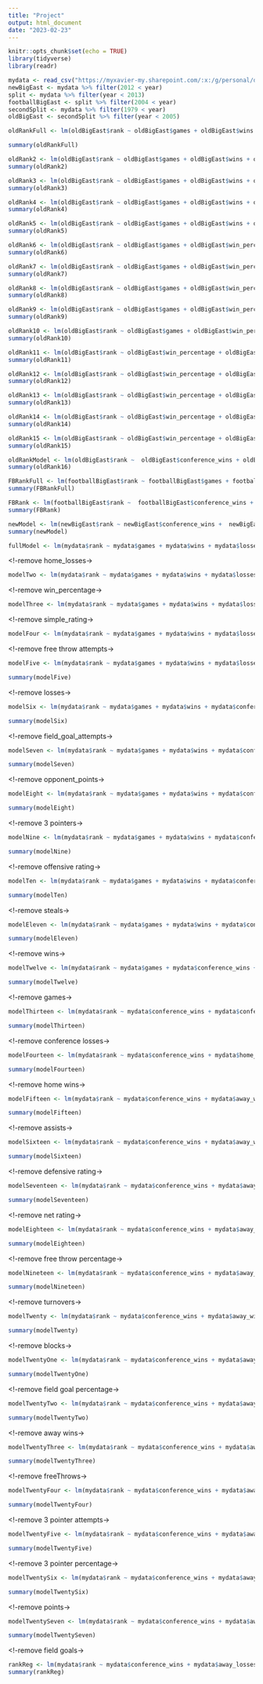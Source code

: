 ---
title: "Project"
output: html_document
date: "2023-02-23"
---

```{r setup, include=FALSE}
knitr::opts_chunk$set(echo = TRUE)
library(tidyverse)
library(readr)
```

```{R}
mydata <- read_csv("https://myxavier-my.sharepoint.com/:x:/g/personal/delffso_xavier_edu/EdueLi6kpuRFpUaKpHLncncB5BugRxCX22IHO9T1MqIvUg?download=1")
newBigEast <- mydata %>% filter(2012 < year)
split <- mydata %>% filter(year < 2013)
footballBigEast <- split %>% filter(2004 < year)
secondSplit <- mydata %>% filter(1979 < year)
oldBigEast <- secondSplit %>% filter(year < 2005)
```

<!-- Starting rank of old Big East-->

```{r}
oldRankFull <- lm(oldBigEast$rank ~ oldBigEast$games + oldBigEast$wins + oldBigEast$losses + oldBigEast$win_percentage + oldBigEast$conference_wins + oldBigEast$conference_losses + oldBigEast$home_wins + oldBigEast$home_losses + oldBigEast$away_wins + oldBigEast$away_losses +oldBigEast$offensive_rating + oldBigEast$defensive_rating + oldBigEast$net_rating + oldBigEast$field_goals + oldBigEast$field_goal_attempts + oldBigEast$field_goal_percentage + oldBigEast$X3_pointers + oldBigEast$X3_pointer_attempts + oldBigEast$X3_pointer_percentage + oldBigEast$free_throws + oldBigEast$free_throw_attempts + oldBigEast$free_throw_percentage + oldBigEast$offensive_rebounds + oldBigEast$total_rebounds + oldBigEast$assists + oldBigEast$steals + oldBigEast$blocks + oldBigEast$turnovers + oldBigEast$personal_fouls + oldBigEast$points + oldBigEast$opponent_points + oldBigEast$simple_rating)
```

```{r}
summary(oldRankFull)
```

<!-- Remove all variables with no data-->

```{r}

oldRank2 <- lm(oldBigEast$rank ~ oldBigEast$games + oldBigEast$wins + oldBigEast$losses + oldBigEast$win_percentage + oldBigEast$conference_wins + oldBigEast$conference_losses + oldBigEast$field_goals + oldBigEast$field_goal_attempts + oldBigEast$field_goal_percentage + oldBigEast$free_throws + oldBigEast$free_throw_attempts + oldBigEast$total_rebounds + oldBigEast$assists + oldBigEast$steals + oldBigEast$blocks + oldBigEast$turnovers + oldBigEast$personal_fouls + oldBigEast$points + oldBigEast$opponent_points + oldBigEast$simple_rating)
summary(oldRank2)
```

<!-- Remove losses because NA -->

```{r}
oldRank3 <- lm(oldBigEast$rank ~ oldBigEast$games + oldBigEast$wins + oldBigEast$win_percentage + oldBigEast$conference_wins + oldBigEast$conference_losses + oldBigEast$field_goals + oldBigEast$field_goal_attempts + oldBigEast$field_goal_percentage + oldBigEast$free_throws + oldBigEast$free_throw_attempts + oldBigEast$total_rebounds + oldBigEast$assists + oldBigEast$steals + oldBigEast$blocks + oldBigEast$turnovers + oldBigEast$personal_fouls + oldBigEast$points + oldBigEast$opponent_points + oldBigEast$simple_rating)
summary(oldRank3)
```

<!-- Remove field goals because highest p-value (0.9904) -->

```{r}
oldRank4 <- lm(oldBigEast$rank ~ oldBigEast$games + oldBigEast$wins + oldBigEast$win_percentage + oldBigEast$conference_wins + oldBigEast$conference_losses + oldBigEast$field_goal_attempts + oldBigEast$field_goal_percentage + oldBigEast$free_throws + oldBigEast$free_throw_attempts + oldBigEast$total_rebounds + oldBigEast$assists + oldBigEast$steals + oldBigEast$blocks + oldBigEast$turnovers + oldBigEast$personal_fouls + oldBigEast$points + oldBigEast$opponent_points + oldBigEast$simple_rating)
summary(oldRank4)
```

<!-- Remove assists because highest p-value (0.97478) -->

```{r}
oldRank5 <- lm(oldBigEast$rank ~ oldBigEast$games + oldBigEast$wins + oldBigEast$win_percentage + oldBigEast$conference_wins + oldBigEast$conference_losses + oldBigEast$field_goal_attempts + oldBigEast$field_goal_percentage + oldBigEast$free_throws + oldBigEast$free_throw_attempts + oldBigEast$total_rebounds + oldBigEast$steals + oldBigEast$blocks + oldBigEast$turnovers + oldBigEast$personal_fouls + oldBigEast$points + oldBigEast$opponent_points + oldBigEast$simple_rating)
summary(oldRank5)
```

<!-- Remove wins because highest p-value (0.93491) -->

```{r}
oldRank6 <- lm(oldBigEast$rank ~ oldBigEast$games + oldBigEast$win_percentage + oldBigEast$conference_wins + oldBigEast$conference_losses + oldBigEast$field_goal_attempts + oldBigEast$field_goal_percentage + oldBigEast$free_throws + oldBigEast$free_throw_attempts + oldBigEast$total_rebounds + oldBigEast$steals + oldBigEast$blocks + oldBigEast$turnovers + oldBigEast$personal_fouls + oldBigEast$points + oldBigEast$opponent_points + oldBigEast$simple_rating)
summary(oldRank6)
```

<!-- Remove simple rating because highest p-value (0.91129)-->

```{r}
oldRank7 <- lm(oldBigEast$rank ~ oldBigEast$games + oldBigEast$win_percentage + oldBigEast$conference_wins + oldBigEast$conference_losses + oldBigEast$field_goal_attempts + oldBigEast$field_goal_percentage + oldBigEast$free_throws + oldBigEast$free_throw_attempts + oldBigEast$total_rebounds + oldBigEast$steals + oldBigEast$blocks + oldBigEast$turnovers + oldBigEast$personal_fouls + oldBigEast$points + oldBigEast$opponent_points)
summary(oldRank7)
```

<!-- Remove free throw attempts because highest p-value (0.836415)-->

```{r}
oldRank8 <- lm(oldBigEast$rank ~ oldBigEast$games + oldBigEast$win_percentage + oldBigEast$conference_wins + oldBigEast$conference_losses + oldBigEast$field_goal_attempts + oldBigEast$field_goal_percentage + oldBigEast$free_throws + oldBigEast$total_rebounds + oldBigEast$steals + oldBigEast$blocks + oldBigEast$turnovers + oldBigEast$personal_fouls + oldBigEast$points + oldBigEast$opponent_points)
summary(oldRank8)
```

<!-- Remove turnovers because highest p-value (0.708765)-->

```{r}
oldRank9 <- lm(oldBigEast$rank ~ oldBigEast$games + oldBigEast$win_percentage + oldBigEast$conference_wins + oldBigEast$conference_losses + oldBigEast$field_goal_attempts + oldBigEast$field_goal_percentage + oldBigEast$free_throws + oldBigEast$total_rebounds + oldBigEast$steals + oldBigEast$blocks + oldBigEast$personal_fouls + oldBigEast$points + oldBigEast$opponent_points)
summary(oldRank9)
```

<!-- Remove opponent points because highest p-value (0.56227 )-->

```{r}
oldRank10 <- lm(oldBigEast$rank ~ oldBigEast$games + oldBigEast$win_percentage + oldBigEast$conference_wins + oldBigEast$conference_losses + oldBigEast$field_goal_attempts + oldBigEast$field_goal_percentage + oldBigEast$free_throws + oldBigEast$total_rebounds + oldBigEast$steals + oldBigEast$blocks +  oldBigEast$personal_fouls + oldBigEast$points)
summary(oldRank10)
```

<!-- Remove games because highest p-value (0.5287 )-->

```{r}
oldRank11 <- lm(oldBigEast$rank ~ oldBigEast$win_percentage + oldBigEast$conference_wins + oldBigEast$conference_losses + oldBigEast$field_goal_attempts + oldBigEast$field_goal_percentage + oldBigEast$free_throws + oldBigEast$total_rebounds + oldBigEast$steals + oldBigEast$blocks +  oldBigEast$personal_fouls + oldBigEast$points)
summary(oldRank11)
```

<!-- Remove steals because highest p-value (0.3444)-->

```{r}
oldRank12 <- lm(oldBigEast$rank ~ oldBigEast$win_percentage + oldBigEast$conference_wins + oldBigEast$conference_losses + oldBigEast$field_goal_attempts + oldBigEast$field_goal_percentage + oldBigEast$free_throws + oldBigEast$total_rebounds + oldBigEast$blocks +  oldBigEast$personal_fouls + oldBigEast$points)
summary(oldRank12)
```

<!-- Remove blocks because highest p-value (0.3243)-->

```{r}
oldRank13 <- lm(oldBigEast$rank ~ oldBigEast$win_percentage + oldBigEast$conference_wins + oldBigEast$conference_losses + oldBigEast$field_goal_attempts + oldBigEast$field_goal_percentage + oldBigEast$free_throws + oldBigEast$total_rebounds +  oldBigEast$personal_fouls + oldBigEast$points)
summary(oldRank13)
```

<!-- Remove blocks because highest p-value (0.3243)-->

```{r}
oldRank14 <- lm(oldBigEast$rank ~ oldBigEast$win_percentage + oldBigEast$conference_wins + oldBigEast$conference_losses + oldBigEast$field_goal_attempts + oldBigEast$field_goal_percentage + oldBigEast$free_throws + oldBigEast$total_rebounds +  oldBigEast$personal_fouls + oldBigEast$points)
summary(oldRank14)
```

<!-- Remove personal fouls because highest p-value (0.1746)-->

```{r}
oldRank15 <- lm(oldBigEast$rank ~ oldBigEast$win_percentage + oldBigEast$conference_wins + oldBigEast$conference_losses + oldBigEast$field_goal_attempts + oldBigEast$field_goal_percentage + oldBigEast$free_throws + oldBigEast$total_rebounds + oldBigEast$points)
summary(oldRank15)
```

<!-- Remove win percentage because highest p-value (0.07567)-->

```{r}
oldRankModel <- lm(oldBigEast$rank ~  oldBigEast$conference_wins + oldBigEast$conference_losses + oldBigEast$field_goal_attempts + oldBigEast$field_goal_percentage + oldBigEast$free_throws + oldBigEast$total_rebounds + oldBigEast$points)
summary(oldRank16)
```

<!-- Starting rank of Football Big East-->

```{r}
FBRankFull <- lm(footballBigEast$rank ~ footballBigEast$games + footballBigEast$wins + footballBigEast$losses + footballBigEast$win_percentage + footballBigEast$conference_wins + footballBigEast$conference_losses + footballBigEast$home_wins + footballBigEast$home_losses + footballBigEast$away_wins + footballBigEast$away_losses +footballBigEast$offensive_rating + footballBigEast$defensive_rating + footballBigEast$net_rating + footballBigEast$field_goals + footballBigEast$field_goal_attempts + footballBigEast$field_goal_percentage + footballBigEast$X3_pointers + footballBigEast$X3_pointer_attempts + footballBigEast$X3_pointer_percentage + footballBigEast$free_throws + footballBigEast$free_throw_attempts + footballBigEast$free_throw_percentage + footballBigEast$offensive_rebounds + footballBigEast$total_rebounds + footballBigEast$assists + footballBigEast$steals + footballBigEast$blocks + footballBigEast$turnovers + footballBigEast$personal_fouls + footballBigEast$points + footballBigEast$opponent_points + footballBigEast$simple_rating)
summary(FBRankFull)
```

<!-- Remove NA-->

<!-- Remove highest p value (0.8551), defensive rating-->

<!-- Remove highest p value (0.8137), steals-->

<!-- Remove highest p value (0.8197), win percentage-->

<!-- Remove highest p value (0.6256), games-->

<!-- Remove highest p value (0.6828), home losses-->

<!-- Remove highest p value (0.7009), assists-->

<!-- Remove highest p value (0.66729), net rating-->

<!-- Remove highest p value (0.65970), 3 pointers-->

<!-- Remove highest p value (0.51338), turnovers-->

<!-- Remove highest p value (0.58891), home wins-->

<!-- Remove highest p value (0.44570), offensive rebounds-->

<!-- Remove highest p value (0.6517), offensive rating-->

<!-- Remove highest p value (0.9267), free throw attempts-->

<!-- Remove highest p value (0.9350), blocks-->

<!-- Remove highest p value (0.8449), free throw percentage-->

<!-- Remove highest p value (0.8707), total rebounds-->

<!-- Remove highest p value (0.5970), wins-->

<!-- Remove highest p value (0.4538), personal fouls-->

<!-- Remove highest p value (0.4082), field goals-->

<!-- Remove highest p value (0.1474), opponent points-->

<!-- Remove highest p value (0.4197), simple rating-->

<!-- Remove highest p value (0.2013), field goal attempts-->

<!-- Remove highest p value (0.2013), free throws-->

<!-- Remove highest p value (0.23908), 3 pointer percentage-->

```{r}
FBRank <- lm(footballBigEast$rank ~  footballBigEast$conference_wins + footballBigEast$away_losses + footballBigEast$field_goal_percentage  + footballBigEast$X3_pointer_attempts + footballBigEast$points)
summary(FBRank)
```

<!-- Remove NA-->

<!-- Remove highest p value (0.963), field goal attempts-->

<!-- Remove highest p value (0.9399), away losses -->

<!-- Remove highest p value (0.9099), simple rating -->

<!-- Remove highest p value (0.9128), 3 pointers -->

<!-- Remove highest p value (0.7800), home losses -->

<!-- Remove highest p value (0.6910), conference losses -->

<!-- Remove highest p value (0.7089), free throws -->

<!-- Remove highest p value (0.70569), blocks -->

<!-- Remove highest p value (0.43636), away wins -->

<!-- Remove highest p value (0.51376), assists -->

<!-- Remove highest p value (0.55548), personal fouls -->

<!-- Remove highest p value opponent points -->

<!-- Remove highest p value net rating -->

<!-- Remove highest p value defensive rating -->

<!-- Remove highest p value total rebounds -->

<!-- Remove highest p value field goals -->

<!-- Remove highest p value 3 pointer percentage -->

<!-- Remove highest p value games -->

<!-- Remove highest p value win percentage -->

<!-- Remove highest p value steals -->

<!-- Remove highest p value home wins -->

```{r}
newModel <- lm(newBigEast$rank ~ newBigEast$conference_wins +  newBigEast$field_goal_percentage + newBigEast$X3_pointer_attempts  + newBigEast$free_throw_attempts + newBigEast$offensive_rating + newBigEast$free_throw_percentage + newBigEast$offensive_rebounds + newBigEast$turnovers + newBigEast$points )
summary(newModel)
```

```{r}
fullModel <- lm(mydata$rank ~ mydata$games + mydata$wins + mydata$losses + mydata$win_percentage + mydata$conference_wins + mydata$conference_losses + mydata$home_wins + mydata$home_losses + mydata$away_wins + mydata$away_losses + mydata$offensive_rating + mydata$defensive_rating + mydata$net_rating + mydata$field_goals + mydata$field_goal_attempts + mydata$field_goal_percentage + mydata$X3_pointers + mydata$X3_pointer_attempts + mydata$X3_pointer_percentage + mydata$free_throws + mydata$free_throw_attempts + mydata$free_throw_percentage + mydata$offensive_rebounds + mydata$total_rebounds + mydata$assists + mydata$steals + mydata$blocks + mydata$turnovers + mydata$personal_fouls + mydata$points + mydata$opponent_points + mydata$simple_rating)
```

\<!-remove home_losses-\>

```{r}
modelTwo <- lm(mydata$rank ~ mydata$games + mydata$wins + mydata$losses + mydata$win_percentage + mydata$conference_wins + mydata$conference_losses + mydata$home_wins + mydata$away_wins + mydata$away_losses + mydata$offensive_rating + mydata$defensive_rating + mydata$net_rating + mydata$field_goals + mydata$field_goal_attempts + mydata$field_goal_percentage + mydata$X3_pointers + mydata$X3_pointer_attempts + mydata$X3_pointer_percentage + mydata$free_throws + mydata$free_throw_attempts + mydata$free_throw_percentage + mydata$offensive_rebounds + mydata$total_rebounds + mydata$assists + mydata$steals + mydata$blocks + mydata$turnovers + mydata$personal_fouls + mydata$points + mydata$opponent_points + mydata$simple_rating)
```

\<!-remove win_percentage-\>

```{r}
modelThree <- lm(mydata$rank ~ mydata$games + mydata$wins + mydata$losses + mydata$conference_wins + mydata$conference_losses + mydata$home_wins + mydata$away_wins + mydata$away_losses + mydata$offensive_rating + mydata$defensive_rating + mydata$net_rating + mydata$field_goals + mydata$field_goal_attempts + mydata$field_goal_percentage + mydata$X3_pointers + mydata$X3_pointer_attempts + mydata$X3_pointer_percentage + mydata$free_throws + mydata$free_throw_attempts + mydata$free_throw_percentage + mydata$offensive_rebounds + mydata$total_rebounds + mydata$assists + mydata$steals + mydata$blocks + mydata$turnovers + mydata$personal_fouls + mydata$points + mydata$opponent_points + mydata$simple_rating)
```

\<!-remove simple_rating-\>

```{r}
modelFour <- lm(mydata$rank ~ mydata$games + mydata$wins + mydata$losses + mydata$conference_wins + mydata$conference_losses + mydata$home_wins + mydata$away_wins + mydata$away_losses + mydata$offensive_rating + mydata$defensive_rating + mydata$net_rating + mydata$field_goals + mydata$field_goal_attempts + mydata$field_goal_percentage + mydata$X3_pointers + mydata$X3_pointer_attempts + mydata$X3_pointer_percentage + mydata$free_throws + mydata$free_throw_attempts + mydata$free_throw_percentage + mydata$offensive_rebounds + mydata$total_rebounds + mydata$assists + mydata$steals + mydata$blocks + mydata$turnovers + mydata$personal_fouls + mydata$points + mydata$opponent_points)
```

\<!-remove free throw attempts-\>

```{r}
modelFive <- lm(mydata$rank ~ mydata$games + mydata$wins + mydata$losses + mydata$conference_wins + mydata$conference_losses + mydata$home_wins + mydata$away_wins + mydata$away_losses + mydata$offensive_rating + mydata$defensive_rating + mydata$net_rating + mydata$field_goals + mydata$field_goal_attempts + mydata$field_goal_percentage + mydata$X3_pointers + mydata$X3_pointer_attempts + mydata$X3_pointer_percentage + mydata$free_throws + mydata$free_throw_percentage + mydata$offensive_rebounds + mydata$total_rebounds + mydata$assists + mydata$steals + mydata$blocks + mydata$turnovers + mydata$personal_fouls + mydata$points + mydata$opponent_points)
```

```{r}
summary(modelFive)
```

\<!-remove losses-\>

```{r}
modelSix <- lm(mydata$rank ~ mydata$games + mydata$wins + mydata$conference_wins + mydata$conference_losses + mydata$home_wins + mydata$away_wins + mydata$away_losses + mydata$offensive_rating + mydata$defensive_rating + mydata$net_rating + mydata$field_goals + mydata$field_goal_attempts + mydata$field_goal_percentage + mydata$X3_pointers + mydata$X3_pointer_attempts + mydata$X3_pointer_percentage + mydata$free_throws + mydata$free_throw_percentage + mydata$offensive_rebounds + mydata$total_rebounds + mydata$assists + mydata$steals + mydata$blocks + mydata$turnovers + mydata$personal_fouls + mydata$points + mydata$opponent_points)
```

```{r}
summary(modelSix)
```

\<!-remove field_goal_attempts-\>

```{r}
modelSeven <- lm(mydata$rank ~ mydata$games + mydata$wins + mydata$conference_wins + mydata$conference_losses + mydata$home_wins + mydata$away_wins + mydata$away_losses + mydata$offensive_rating + mydata$defensive_rating + mydata$net_rating + mydata$field_goals + mydata$field_goal_percentage + mydata$X3_pointers + mydata$X3_pointer_attempts + mydata$X3_pointer_percentage + mydata$free_throws + mydata$free_throw_percentage + mydata$offensive_rebounds + mydata$total_rebounds + mydata$assists + mydata$steals + mydata$blocks + mydata$turnovers + mydata$personal_fouls + mydata$points + mydata$opponent_points)
```

```{r}
summary(modelSeven)
```

\<!-remove opponent_points-\>

```{r}
modelEight <- lm(mydata$rank ~ mydata$games + mydata$wins + mydata$conference_wins + mydata$conference_losses + mydata$home_wins + mydata$away_wins + mydata$away_losses + mydata$offensive_rating + mydata$defensive_rating + mydata$net_rating + mydata$field_goals + mydata$field_goal_percentage + mydata$X3_pointers + mydata$X3_pointer_attempts + mydata$X3_pointer_percentage + mydata$free_throws + mydata$free_throw_percentage + mydata$offensive_rebounds + mydata$total_rebounds + mydata$assists + mydata$steals + mydata$blocks + mydata$turnovers + mydata$personal_fouls + mydata$points)
```

```{r}
summary(modelEight)
```

\<!-remove 3 pointers-\>

```{r}
modelNine <- lm(mydata$rank ~ mydata$games + mydata$wins + mydata$conference_wins + mydata$conference_losses + mydata$home_wins + mydata$away_wins + mydata$away_losses + mydata$offensive_rating + mydata$defensive_rating + mydata$net_rating + mydata$field_goals + mydata$field_goal_percentage + mydata$X3_pointer_attempts + mydata$X3_pointer_percentage + mydata$free_throws + mydata$free_throw_percentage + mydata$offensive_rebounds + mydata$total_rebounds + mydata$assists + mydata$steals + mydata$blocks + mydata$turnovers + mydata$personal_fouls + mydata$points)
```

```{r}
summary(modelNine)
```

\<!-remove offensive rating-\>

```{r}
modelTen <- lm(mydata$rank ~ mydata$games + mydata$wins + mydata$conference_wins + mydata$conference_losses + mydata$home_wins + mydata$away_wins + mydata$away_losses + mydata$defensive_rating + mydata$net_rating + mydata$field_goals + mydata$field_goal_percentage + mydata$X3_pointer_attempts + mydata$X3_pointer_percentage + mydata$free_throws + mydata$free_throw_percentage + mydata$offensive_rebounds + mydata$total_rebounds + mydata$assists + mydata$steals + mydata$blocks + mydata$turnovers + mydata$personal_fouls + mydata$points)
```

```{r}
summary(modelTen)
```

\<!-remove steals-\>

```{r}
modelEleven <- lm(mydata$rank ~ mydata$games + mydata$wins + mydata$conference_wins + mydata$conference_losses + mydata$home_wins + mydata$away_wins + mydata$away_losses + mydata$defensive_rating + mydata$net_rating + mydata$field_goals + mydata$field_goal_percentage + mydata$X3_pointer_attempts + mydata$X3_pointer_percentage + mydata$free_throws + mydata$free_throw_percentage + mydata$offensive_rebounds + mydata$total_rebounds + mydata$assists + mydata$blocks + mydata$turnovers + mydata$personal_fouls + mydata$points)
```

```{r}
summary(modelEleven)
```

\<!-remove wins-\>

```{r}
modelTwelve <- lm(mydata$rank ~ mydata$games + mydata$conference_wins + mydata$conference_losses + mydata$home_wins + mydata$away_wins + mydata$away_losses + mydata$defensive_rating + mydata$net_rating + mydata$field_goals + mydata$field_goal_percentage + mydata$X3_pointer_attempts + mydata$X3_pointer_percentage + mydata$free_throws + mydata$free_throw_percentage + mydata$offensive_rebounds + mydata$total_rebounds + mydata$assists + mydata$blocks + mydata$turnovers + mydata$personal_fouls + mydata$points)
```

```{r}
summary(modelTwelve)
```

\<!-remove games-\>

```{r}
modelThirteen <- lm(mydata$rank ~ mydata$conference_wins + mydata$conference_losses + mydata$home_wins + mydata$away_wins + mydata$away_losses + mydata$defensive_rating + mydata$net_rating + mydata$field_goals + mydata$field_goal_percentage + mydata$X3_pointer_attempts + mydata$X3_pointer_percentage + mydata$free_throws + mydata$free_throw_percentage + mydata$offensive_rebounds + mydata$total_rebounds + mydata$assists + mydata$blocks + mydata$turnovers + mydata$personal_fouls + mydata$points)
```

```{r}
summary(modelThirteen)
```

\<!-remove conference losses-\>

```{r}
modelFourteen <- lm(mydata$rank ~ mydata$conference_wins + mydata$home_wins + mydata$away_wins + mydata$away_losses + mydata$defensive_rating + mydata$net_rating + mydata$field_goals + mydata$field_goal_percentage + mydata$X3_pointer_attempts + mydata$X3_pointer_percentage + mydata$free_throws + mydata$free_throw_percentage + mydata$offensive_rebounds + mydata$total_rebounds + mydata$assists + mydata$blocks + mydata$turnovers + mydata$personal_fouls + mydata$points)
```

```{r}
summary(modelFourteen)
```

\<!-remove home wins-\>

```{r}
modelFifteen <- lm(mydata$rank ~ mydata$conference_wins + mydata$away_wins + mydata$away_losses + mydata$defensive_rating + mydata$net_rating + mydata$field_goals + mydata$field_goal_percentage + mydata$X3_pointer_attempts + mydata$X3_pointer_percentage + mydata$free_throws + mydata$free_throw_percentage + mydata$offensive_rebounds + mydata$total_rebounds + mydata$assists + mydata$blocks + mydata$turnovers + mydata$personal_fouls + mydata$points)
```

```{r}
summary(modelFifteen)
```

\<!-remove assists-\>

```{r}
modelSixteen <- lm(mydata$rank ~ mydata$conference_wins + mydata$away_wins + mydata$away_losses + mydata$defensive_rating + mydata$net_rating + mydata$field_goals + mydata$field_goal_percentage + mydata$X3_pointer_attempts + mydata$X3_pointer_percentage + mydata$free_throws + mydata$free_throw_percentage + mydata$offensive_rebounds + mydata$total_rebounds + mydata$blocks + mydata$turnovers + mydata$personal_fouls + mydata$points)
```

```{r}
summary(modelSixteen)
```

\<!-remove defensive rating-\>

```{r}
modelSeventeen <- lm(mydata$rank ~ mydata$conference_wins + mydata$away_wins + mydata$away_losses + mydata$net_rating + mydata$field_goals + mydata$field_goal_percentage + mydata$X3_pointer_attempts + mydata$X3_pointer_percentage + mydata$free_throws + mydata$free_throw_percentage + mydata$offensive_rebounds + mydata$total_rebounds + mydata$blocks + mydata$turnovers + mydata$personal_fouls + mydata$points)
```

```{r}
summary(modelSeventeen)
```

\<!-remove net rating-\>

```{r}
modelEighteen <- lm(mydata$rank ~ mydata$conference_wins + mydata$away_wins + mydata$away_losses + mydata$field_goals + mydata$field_goal_percentage + mydata$X3_pointer_attempts + mydata$X3_pointer_percentage + mydata$free_throws + mydata$free_throw_percentage + mydata$offensive_rebounds + mydata$total_rebounds + mydata$blocks + mydata$turnovers + mydata$personal_fouls + mydata$points)
```

```{r}
summary(modelEighteen)
```

\<!-remove free throw percentage-\>

```{r}
modelNineteen <- lm(mydata$rank ~ mydata$conference_wins + mydata$away_wins + mydata$away_losses + mydata$field_goals + mydata$field_goal_percentage + mydata$X3_pointer_attempts + mydata$X3_pointer_percentage + mydata$free_throws + mydata$offensive_rebounds + mydata$total_rebounds + mydata$blocks + mydata$turnovers + mydata$personal_fouls + mydata$points)
```

```{r}
summary(modelNineteen)
```

\<!-remove turnovers-\>

```{r}
modelTwenty <- lm(mydata$rank ~ mydata$conference_wins + mydata$away_wins + mydata$away_losses + mydata$field_goals + mydata$field_goal_percentage + mydata$X3_pointer_attempts + mydata$X3_pointer_percentage + mydata$free_throws + mydata$offensive_rebounds + mydata$total_rebounds + mydata$blocks + mydata$personal_fouls + mydata$points)
```

```{r}
summary(modelTwenty)
```

\<!-remove blocks-\>

```{r}
modelTwentyOne <- lm(mydata$rank ~ mydata$conference_wins + mydata$away_wins + mydata$away_losses + mydata$field_goals + mydata$field_goal_percentage + mydata$X3_pointer_attempts + mydata$X3_pointer_percentage + mydata$free_throws + mydata$offensive_rebounds + mydata$total_rebounds + mydata$personal_fouls + mydata$points)
```

```{r}
summary(modelTwentyOne)
```

\<!-remove field goal percentage-\>

```{r}
modelTwentyTwo <- lm(mydata$rank ~ mydata$conference_wins + mydata$away_wins + mydata$away_losses + mydata$field_goals + mydata$X3_pointer_attempts + mydata$X3_pointer_percentage + mydata$free_throws + mydata$offensive_rebounds + mydata$total_rebounds + mydata$personal_fouls + mydata$points)
```

```{r}
summary(modelTwentyTwo)
```

\<!-remove away wins-\>

```{r}
modelTwentyThree <- lm(mydata$rank ~ mydata$conference_wins + mydata$away_losses + mydata$field_goals + mydata$X3_pointer_attempts + mydata$X3_pointer_percentage + mydata$free_throws + mydata$offensive_rebounds + mydata$total_rebounds + mydata$personal_fouls + mydata$points)
```

```{r}
summary(modelTwentyThree)
```

\<!-remove freeThrows-\>

```{r}
modelTwentyFour <- lm(mydata$rank ~ mydata$conference_wins + mydata$away_losses + mydata$field_goals + mydata$X3_pointer_attempts + mydata$X3_pointer_percentage + mydata$offensive_rebounds + mydata$total_rebounds + mydata$personal_fouls + mydata$points)
```

```{r}
summary(modelTwentyFour)
```

\<!-remove 3 pointer attempts-\>

```{r}
modelTwentyFive <- lm(mydata$rank ~ mydata$conference_wins + mydata$away_losses + mydata$field_goals + mydata$X3_pointer_percentage + mydata$offensive_rebounds + mydata$total_rebounds + mydata$personal_fouls + mydata$points)
```

```{r}
summary(modelTwentyFive)
```

\<!-remove 3 pointer percentage-\>

```{r}
modelTwentySix <- lm(mydata$rank ~ mydata$conference_wins + mydata$away_losses + mydata$field_goals + mydata$offensive_rebounds + mydata$total_rebounds + mydata$personal_fouls + mydata$points)
```

```{r}
summary(modelTwentySix)
```

\<!-remove points-\>

```{r}
modelTwentySeven <- lm(mydata$rank ~ mydata$conference_wins + mydata$away_losses + mydata$field_goals + mydata$offensive_rebounds + mydata$total_rebounds + mydata$personal_fouls)
```

```{r}
summary(modelTwentySeven)
```

\<!-remove field goals-\>

```{r}
rankReg <- lm(mydata$rank ~ mydata$conference_wins + mydata$away_losses + mydata$offensive_rebounds + mydata$total_rebounds + mydata$personal_fouls)
summary(rankReg)
```
